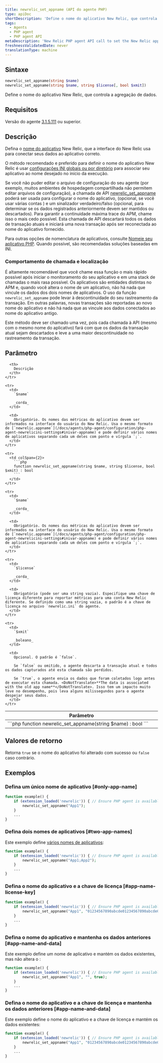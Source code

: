```yaml
---
title: newrelic_set_appname (API do agente PHP)
type: apiDoc
shortDescription: 'Define o nome do aplicativo New Relic, que controla a agregação de dados.'
tags:
  - Agents
  - PHP agent
  - PHP agent API
metaDescription: 'New Relic PHP agent API call to set the New Relic app name, if you can''t edit your config file.'
freshnessValidatedDate: never
translationType: machine
---
```


## Sintaxe

```php
newrelic_set_appname(string $name)
newrelic_set_appname(string $name, string $license[, bool $xmit])
```

Define o nome do aplicativo New Relic, que controla a agregação de dados.

## Requisitos

Versão do agente [3.1.5.111](/docs/release-notes/agent-release-notes/php-release-notes/php-agent-315111) ou superior.

## Descrição

Defina o [nome do aplicativo](/docs/agents/manage-apm-agents/app-naming/name-your-application) New Relic, que a interface do New Relic usa para conectar seus dados ao aplicativo correto.

O método recomendado e preferido para definir o nome do aplicativo New Relic é usar [configurações INI globais ou por diretório](/docs/agents/php-agent/configuration/php-agent-configuration#inivar-appname) para associar seu aplicativo ao nome desejado no início da execução.

Se você não puder editar o arquivo de configuração do seu agente (por exemplo, muitos ambientes de hospedagem compartilhada não permitem editar arquivos de configuração), a chamada de API [newrelic_set_appname](/docs/agents/php-agent/php-agent-api/newrelic_set_appname) poderá ser usada para configurar o nome do aplicativo, <InlinePopover type="licenseKey"/>(opcional, se você usar várias contas ) e um sinalizador verdadeiro/falso (opcional, para determinar se os dados registrados anteriormente devem ser mantidos ou descartados). Para garantir a continuidade máxima trace do APM, chame isso o mais cedo possível. Esta chamada de API descartará todos os dados de transação atuais e iniciará uma nova transação após ser reconectada ao nome do aplicativo fornecido.

Para outras opções de nomenclatura de aplicativos, consulte [Nomeie seu aplicativo PHP](/docs/agents/php-agent/configuration/name-your-php-application). Quando possível, são recomendadas soluções baseadas em INI.

### Comportamento de chamada e localização

É altamente recomendável que você chame essa função o mais rápido possível após iniciar o monitoramento do seu aplicativo e em uma stack de chamadas o mais rasa possível. Os aplicativos são entidades distintas no APM e, quando você altera o nome de um aplicativo, não há nada que vincule os dados dos dois nomes de aplicativos. O uso da função `newrelic_set_appname` pode levar à descontinuidade do seu rastreamento da transação. Em outras palavras, novas transações são reportadas ao novo nome do aplicativo e não há nada que as vincule aos dados conectados ao nome do aplicativo antigo.

Este método deve ser chamado uma vez, pois cada chamada à API (mesmo com o mesmo nome do aplicativo) fará com que os dados da transação atual sejam descartados e leve a uma maior descontinuidade no rastreamento da transação.

## Parâmetro

<table>
  <thead>
    <tr>
      <th width="25%">
        Parâmetro
      </th>

      <th>
        Descrição
      </th>
    </tr>
  </thead>

  <tbody>
    <tr>
      <td colSpan={2}>
        ```php
        function newrelic_set_appname(string $name) : bool
        ```
      </td>
    </tr>

    <tr>
      <td>
        `$name`

        _corda_
      </td>

      <td>
        Obrigatório. Os nomes das métricas do aplicativo devem ser informados na interface do usuário do New Relic. Usa o mesmo formato de [`newrelic.appname`](/docs/agents/php-agent/configuration/php-agent-newrelicini-settings#inivar-appname) e pode definir vários nomes de aplicativos separando cada um deles com ponto e vírgula `;`.
      </td>
    </tr>

    <tr>
      <td colSpan={2}>
        ```php
        function newrelic_set_appname(string $name, string $license, bool $xmit) : bool
        ```
      </td>
    </tr>

    <tr>
      <td>
        `$name`

        _corda_
      </td>

      <td>
        Obrigatório. Os nomes das métricas do aplicativo devem ser informados na interface do usuário do New Relic. Usa o mesmo formato de [`newrelic.appname`](/docs/agents/php-agent/configuration/php-agent-newrelicini-settings#inivar-appname) e pode definir vários nomes de aplicativos separando cada um deles com ponto e vírgula `;`.
      </td>
    </tr>

    <tr>
      <td>
        `$license`

        _corda_
      </td>

      <td>
        Obrigatório (pode ser uma string vazia). Especifique uma chave de licença diferente para reportar métricas para uma conta New Relic diferente. Se definido como uma string vazia, o padrão é a chave de licença no arquivo `newrelic.ini` do agente.
      </td>
    </tr>

    <tr>
      <td>
        `$xmit`

        _boleano_
      </td>

      <td>
        Opcional. O padrão é `false`.

        Se `false` ou omitido, o agente descarta a transação atual e todos os dados capturados até esta chamada são perdidos.

        Se `true`, o agente envia os dados que foram coletados logo antes de executar esta chamada. <DoNotTranslate>**The data is associated with the old app name**</DoNotTranslate>. Isso tem um impacto muito leve no desempenho, pois leva alguns milissegundos para o agente despejar seus dados.
      </td>
    </tr>
  </tbody>
</table>

## Valores de retorno

Retorna `true` se o nome do aplicativo foi alterado com sucesso ou `false` caso contrário.

## Exemplos

### Defina um único nome de aplicativo [#only-app-name]

```php
function example() {
    if (extension_loaded('newrelic')) { // Ensure PHP agent is available
        newrelic_set_appname("App1");
    }
    ...
}
```

### Defina dois nomes de aplicativos [#two-app-names]

Este exemplo define [vários nomes de aplicativos](/docs/agents/manage-apm-agents/app-naming/use-multiple-names-app):

```php
function example() {
    if (extension_loaded('newrelic')) { // Ensure PHP agent is available
        newrelic_set_appname("App1;App2");
    }
    ...
}
```

### Defina o nome do aplicativo e a chave de licença [#app-name-license-key]

```php
function example() {
    if (extension_loaded('newrelic')) { // Ensure PHP agent is available
        newrelic_set_appname("App1", "01234567890abcde01234567890abcde01234567890");
    }
    ...
}
```

### Defina o nome do aplicativo e mantenha os dados anteriores [#app-name-and-data]

Este exemplo define um nome de aplicativo e mantém os dados existentes, mas não altera o <InlinePopover type="licenseKey"/>:

```php
function example() {
    if (extension_loaded('newrelic')) { // Ensure PHP agent is available
        newrelic_set_appname("App1", "", true);
    }
    ...
}
```

### Defina o nome do aplicativo e a chave de licença e mantenha os dados anteriores [#app-name-and-data]

Este exemplo define o nome do aplicativo e a chave de licença e mantém os dados existentes:

```php
function example() {
    if (extension_loaded('newrelic')) { // Ensure PHP agent is available
        newrelic_set_appname("App1", "01234567890abcde01234567890abcde01234567890", true);
    }
    ...
}
```
